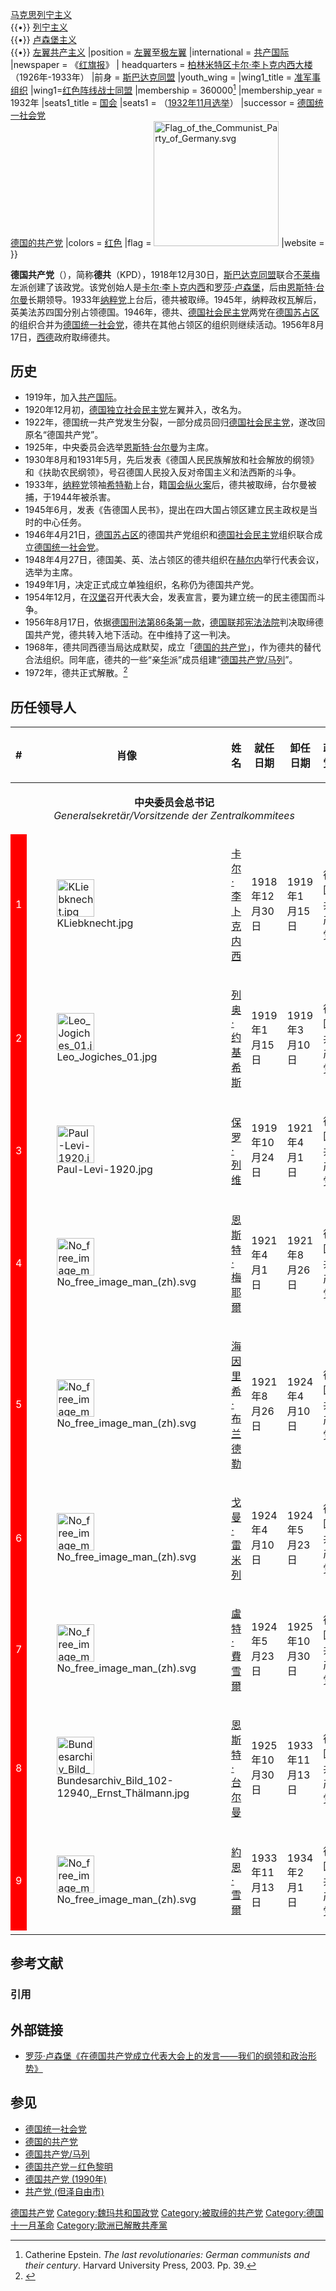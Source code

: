 {{for|1968年成立、至今仍然存在的德共后继政党|德国的共产党}}
{{Other uses|德国共产党 (消歧义)}}
{{Infobox political party
|country = 德国
|colorcode = {{Party meta/color/德国Kommunistische党}}
|name = 德国共产党
|logo = [[File:Kommunistische_Partei_Deutschlands,_Logo_um_1920.svg|200px]]
|name_native = Kommunistische Partei Deutschlands
|founder=[[卡尔·李卜克内西|卡尔·李卜克内西]]<br>[[罗莎·卢森堡|罗莎·卢森堡]]
|foundation = 1918年12月30日
|dissolution = 1972年
|ideology = [[共产主义|共产主义]]<br>[[马克思主义|马克思主义]]<br>内部派别：<br>{{•}} [[马克思列宁主义|马克思列宁主义]]<br />{{•}} [[列宁主义|列宁主义]]<br>{{•}} [[卢森堡主义|卢森堡主义]]<br>{{•}} [[左翼共产主义|左翼共产主义]]
|position = [[左翼|左翼]]至[[极左翼|极左翼]]
|international = [[共产国际|共产国际]]
|newspaper = 《[[红旗报|红旗报]]》
| headquarters = {{Weimar_Republic}}[[柏林|柏林]][[米特_(米特区)|米特区]][[卡尔·李卜克内西大楼|卡尔·李卜克内西大楼]]（1926年-1933年）
|前身 = [[斯巴达克同盟|斯巴达克同盟]]
|youth_wing = {{link-en|德国青年共产主义联盟|Young Communist League of Germany}}
|wing1_title = [[准军事组织|准军事组织]]
|wing1=[[红色阵线战士同盟|红色阵线战士同盟]]
|membership = 360000<ref>Catherine Epstein. ''The last revolutionaries: German communists and their century''. Harvard University Press, 2003. Pp. 39.</ref>
|membership_year = 1932年
|seats1_title       = [[德国联邦议会|国会]]
|seats1             = {{Composition bar|100|585|hex=red}}（[[1932年11月德国国会选举|1932年11月选举]]）
|successor = [[德国统一社会党|德国统一社会党]]<br>[[德国的共产党|德国的共产党]]
|colors = [[红色|红色]]
|flag = [[File:Flag_of_the_Communist_Party_of_Germany.svg|200px]]
|website = 
}}
{{共产党}}

'''德国共产党'''（{{lang-de|Kommunistische Partei Deutschlands}}），简称'''德共'''（KPD），1918年12月30日，[[斯巴达克同盟|斯巴达克同盟]]联合[[不莱梅|不莱梅]]左派创建了该政党。该党创始人是[[卡尔·李卜克内西|卡尔·李卜克内西]]和[[罗莎·卢森堡|罗莎·卢森堡]]，后由[[恩斯特·台尔曼|恩斯特·台尔曼]]长期领导。1933年[[纳粹党|纳粹党]]上台后，德共被取缔。1945年，纳粹政权瓦解后，英美法苏四国分别占领德国。1946年，德共、[[德国社会民主党|德国社会民主党]]两党在[[德国苏占区|德国苏占区]]的组织合并为[[德国统一社会党|德国统一社会党]]，德共在其他占领区的组织则继续活动。1956年8月17日，[[西德|西德]]政府取缔德共。

== 历史 ==
*1919年，加入[[共产国际|共产国际]]。
*1920年12月初，[[德国独立社会民主党|德国独立社会民主党]]左翼并入，改名为{{link-de|德国统一共产党|Vereinigte Kommunistische Partei Deutschlands}}。
*1922年，德国统一共产党发生分裂，一部分成员回归[[德国社会民主党|德国社会民主党]]，遂改回原名“德国共产党”。
*1925年，中央委员会选举[[恩斯特·台尔曼|恩斯特·台尔曼]]为主席。
*1930年8月和1931年5月，先后发表《德国人民民族解放和社会解放的纲领》和《扶助农民纲领》，号召德国人民投入反对帝国主义和法西斯的斗争。
*1933年，[[纳粹党|纳粹党]]领袖[[希特勒|希特勒]]上台，籍[[国会纵火案|国会纵火案]]后，德共被取缔，台尔曼被捕，于1944年被杀害。
*1945年6月，发表《告德国人民书》，提出在四大国占领区建立民主政权是当时的中心任务。
*1946年4月21日，[[德国苏占区|德国苏占区]]的德国共产党组织和[[德国社会民主党|德国社会民主党]]组织联合成立[[德国统一社会党|德国统一社会党]]。
*1948年4月27日，德国美、英、法占领区的德共组织在[[赫尔内|赫尔内]]举行代表会议，选举{{le|马克斯·雷曼|Max Reimann}}为主席。
*1949年1月，决定正式成立单独组织，名称仍为德国共产党。
*1954年12月，在[[汉堡|汉堡]]召开代表大会，发表宣言，要为建立统一的民主德国而斗争。
*1956年8月17日，依据[[德国刑法第86条第一款|德国刑法第86条第一款]]，[[德国联邦宪法法院|德国联邦宪法法院]]判决取缔德国共产党，德共转入地下活动。{{le|欧洲人权委员会|European Commission of Human Rights}}在{{le|德国共产党诉德意志联邦共和国案|Communist Party of Germany v. the Federal Republic of Germany}}中维持了这一判决。
*1968年，德共同西德当局达成默契，成立「[[德国的共产党|德国的共产党]]」，作为德共的替代合法组织。同年底，德共的一些“亲[[中华人民共和国|华]]派”成员组建“[[德国共产党/马列|德国共产党/马列]]”。
*1972年，德共正式解散。<ref>{{cite book |author=[[中共中央对外联络部|中共中央对外联络部]]《各国共产党总览》编辑委员会 |title= 各国共产党总览 |publisher= 当代世界出版社  |date=2000年1月 |isbn= 7-80115-132-1 }}</ref>

==历任领导人==
{| class="wikitable"
|--
! #
! 肖像
! 姓名
! 就任日期  
! 卸任日期
! 政党
|-- 
|colspan="6" align="center"|'''中央委员会总书记'''<br>''Generalsekretär/Vorsitzende der Zentralkommitees''
|-- bgcolor=#FFE8E8
! style="background:Red; color:white;"| 1
| [[File:KLiebknecht.jpg|60px]]|| [[卡尔·李卜克内西|卡尔·李卜克内西]] || 1918年12月30日 || 1919年1月15日 || 德国共产党
|-- bgcolor=#FFE8E8
! style="background:Red; color:white;"| 2
| [[File:Leo_Jogiches_01.jpg|60px]]|| [[列奥·约基希斯|列奥·约基希斯]] || 1919年1月15日 || 1919年3月10日 || 德国共产党
|-- bgcolor=#FFE8E8
! style="background:Red; color:white;"| 3
| [[File:Paul-Levi-1920.jpg|60px]]|| [[保罗·列维|保罗·列维]] || 1919年10月24日 || 1921年4月1日 || 德国共产党
|-- bgcolor=#FFE8E8
! style="background:Red; color:white;"| 4
| [[File:No_free_image_man_(zh).svg|60px]]|| [[恩斯特·梅耶爾|恩斯特·梅耶爾]] || 1921年4月1日 || 1921年8月26日 || 德国共产党
|-- bgcolor=#FFE8E8
! style="background:Red; color:white;"| 5
| [[File:No_free_image_man_(zh).svg|60px]]|| [[海因里希·布兰德勒|海因里希·布兰德勒]] || 1921年8月26日 || 1924年4月10日 ||德国共产党
|-- bgcolor=#FFE8E8
! style="background:Red; color:white;"| 6
| [[File:No_free_image_man_(zh).svg|60px]]|| [[戈曼·雷米列|戈曼·雷米列]] || 1924年4月10日 || 1924年5月23日 || 德国共产党
|-- bgcolor=#FFE8E8
! style="background:Red; color:white;"| 7
| [[File:No_free_image_man_(zh).svg|60px]]|| [[盧特·費雪爾|盧特·費雪爾]] || 1924年5月23日 || 1925年10月30日 || 德国共产党
|-- bgcolor=#FFE8E8
! style="background:Red; color:white;"| 8
| [[File:Bundesarchiv_Bild_102-12940,_Ernst_Thälmann.jpg|60px]]|| [[恩斯特·台尔曼|恩斯特·台尔曼]] || 1925年10月30日 || 1933年11月13日 || 德国共产党
|-- bgcolor=#FFE8E8
! style="background:Red; color:white;"| 9
|[[File:No_free_image_man_(zh).svg|60px]]|| [[約恩·雪爾|約恩·雪爾]] || 1933年11月13日 || 1934年2月1日 || 德国共产党
|-- bgcolor=#FFE8E8
|}

== 参考文献 ==
=== 引用 ===
{{Reflist}}

== 外部链接 ==
* [https://web.archive.org/web/20150912023010/http://marxists.anu.edu.au/chinese/Rosa-Luxemburg/marxist.org-chinese-rosa-19181231.htm 罗莎·卢森堡《在德国共产党成立代表大会上的发言——我们的纲领和政治形势》]

== 参见 ==
* [[德国统一社会党|德国统一社会党]]
* [[德国的共产党|德国的共产党]]
* [[德国共产党/马列|德国共产党/马列]]
* [[德国共产党－红色黎明|德国共产党－红色黎明]]
* [[德国共产党_(1990年)|德国共产党 (1990年)]]
* [[共产党_(但泽自由市)|共产党 (但泽自由市)]]

{{威瑪共和國政黨}}
{{东德政党}}

{{Authority control}}
[[Category:德国共产党|]]
[[Category:魏玛共和国政党|Category:魏玛共和国政党]]
[[Category:被取缔的共产党|Category:被取缔的共产党]]
[[Category:德国十一月革命|Category:德国十一月革命]]
[[Category:歐洲已解散共產黨|Category:歐洲已解散共產黨]]